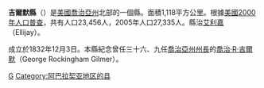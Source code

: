 {{noteTA
|T=zh-hans:吉尔默县 (西弗吉尼亚州);zh-hk:吉爾默縣 (喬治亞州);zh-tw:吉爾默郡 (喬治亞州);
}}

{{Otheruses|吉爾默縣|subject=美國喬治亞州的一個縣|other=同名的縣}}
<!--[[File:Map_of_Georgia_highlighting_Gilmer_County.svg|250px]]-->
{{Infobox U.S. County
| county = 吉爾默縣
| state = 喬治亞州
| en county = Gilmer County
| en state = Georgia
| seal = 
| seallink = 
| map = Gilmer County Georgia.png
| map size = 200
| founded = 1832
| seat = Ellijay
| largest city = [[艾利嘉_(佐治亚州)|艾利嘉]]
| area mi = 432
| area km = 1,118
| area land mi = 427
| area land km = 1,105
| area water mi = 5
| area water km = 13
| area percentage = 1.19% 
| census estimate yr = 2005
| pop = 27,335
| density mi = 55
| density km = 21
| time zone = Eastern
| UTC offset = -5
| DST offset = -4
| web = 
}}

'''吉爾默縣'''（{{lang-en|Gilmer County}}）是[[美國|美國]][[喬治亞州|喬治亞州]]北部的一個縣。面積1,118平方公里。根據[[美國2000年人口普查|美國2000年人口普查]]，共有人口23,456人，2005年人口27,335人。縣治[[艾利嘉_(佐治亚州)|艾利嘉]]（Ellijay）。

成立於1832年12月3日。本縣紀念曾任三十六、九任[[喬治亞州|喬治亞州]][[喬治亞州長|州長]]的[[喬治·R·吉爾默|喬治·R·吉爾默]]（George Rockingham Gilmer）。

{{吉爾默縣 (喬治亞州)}}
{{佐治亚州}}

[[Category:佐治亚州行政区划|G]]
[[Category:阿巴拉契亚地区的县|Category:阿巴拉契亚地区的县]]